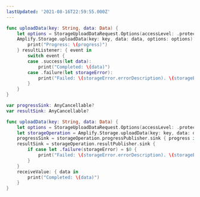 ```yaml
---
lastUpdated: '2021-08-16T22:59:55.000Z'
---
```

<BlockSwitcher>

<Block name="Listener (iOS 11+)">

```swift
func uploadData(key: String, data: Data) {
    let options = StorageUploadDataRequest.Options(accessLevel: .protected)
    Amplify.Storage.uploadData(key: key, data: data, options: options) { progress in
        print("Progress: \(progress)")
    } resultListener: { event in
        switch event {
        case .success(let data):
            print("Completed: \(data)")
        case .failure(let storageError):
            print("Failed: \(storageError.errorDescription). \(storageError.recoverySuggestion)")
        }
    }
}
```

</Block>

<Block name="Combine (iOS 13+)">

```swift
var progressSink: AnyCancellable?
var resultSink: AnyCancellable?

func uploadData(key: String, data: Data) {
    let options = StorageUploadDataRequest.Options(accessLevel: .protected)
    let storageOperation = Amplify.Storage.uploadData(key: key, data: data, options: options)
    progressSink = storageOperation.progressPublisher.sink { progress in print("Progress: \(progress)") }
    resultSink = storageOperation.resultPublisher.sink {
        if case let .failure(storageError) = $0 {
            print("Failed: \(storageError.errorDescription). \(storageError.recoverySuggestion)")
        }
    }
    receiveValue: { data in
        print("Completed: \(data)")
    }
}
```

</Block>

</BlockSwitcher>
